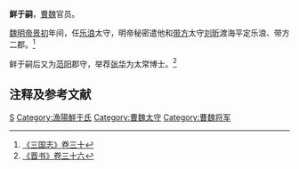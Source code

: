 '''鲜于嗣'''，[[曹魏|曹魏]]官员。

[[魏明帝|魏明帝]][[景初|景初]]年间，任[[乐浪|乐浪]]太守，明帝秘密遣他和[[带方|带方]]太守[[刘昕|刘昕]]渡海平定乐浪、带方二郡。<ref>[[:s:三国志/卷30|《三国志》卷三十]]</ref>

鲜于嗣后又为[[范阳|范阳]]郡守，举荐[[张华|张华]]为太常博士。<ref>[[:s:晋书/卷36|《晋书》卷三十六]]</ref>

== 注释及参考文献 ==
{{reflist}}

{{DEFAULTSORT:X}}
[[Category:鲜于姓|S]]
[[Category:漁陽鮮于氏|Category:漁陽鮮于氏]]
[[Category:曹魏太守|Category:曹魏太守]]
[[Category:曹魏将军|Category:曹魏将军]]